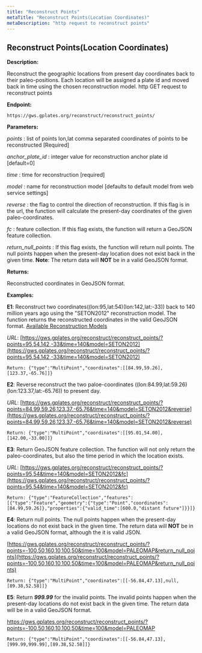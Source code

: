 ```yaml
---
title: "Reconstruct Points"
metaTitle: "Reconstruct Points(Location Coordinates)"
metaDescription: "http request to reconstruct points"
---
```


## Reconstruct Points(Location Coordinates)

**Description:**

Reconstruct the geographic locations from present day coordinates back to their paleo-positions. 
Each location will be assigned a plate id and moved back in time using the chosen reconstruction model.
http GET request to reconstruct points

**Endpoint:**
    
    https://gws.gplates.org/reconstruct/reconstruct_points/
    
**Parameters:**

*points* : list of points lon,lat comma separated coordinates of points to be reconstructed [Required]

*anchor_plate_id* : integer value for reconstruction anchor plate id [default=0]

*time* : time for reconstruction [required]

*model* : name for reconstruction model [defaults to default model from web service settings]

*reverse* : the flag to control the direction of reconstruction. If this flag is in the url, 
the function will calculate the present-day coordinates of the given paleo-coordinates.

*fc* : feature collection. If this flag exists, the function will return a GeoJSON feature collection.

*return_null_points* : If this flag exists, the function will return null points. 
The null points happen when the present-day location does not exist back in the given time. 
**Note**: The return data will **NOT** be in a valid GeoJSON format.

**Returns:**

Reconstructed coordinates in GeoJSON format.

**Examples:**

**E1**: Reconstruct two coordinates((lon:95,lat:54)(lon:142,lat:-33)) back to 140 million years ago using the "SETON2012" reconstruction model. 
The function returns the reconstructed coordinates in the valid GeoJSON format. 
[Available Reconstruction Models](/reconstruction-models) 

_URL_: [https://gws.gplates.org/reconstruct/reconstruct_points/?points=95,54,142,-33&time=140&model=SETON2012](https://gws.gplates.org/reconstruct/reconstruct_points/?points=95,54,142,-33&time=140&model=SETON2012)

    Return: {"type":"MultiPoint","coordinates":[[84.99,59.26],[123.37,-65.76]]}

**E2**: Reverse reconstruct the two paloe-coordinates ((lon:84.99,lat:59.26)(lon:123.37,lat:-65.76)) to present day.

_URL_: [https://gws.gplates.org/reconstruct/reconstruct_points/?points=84.99,59.26,123.37,-65.76&time=140&model=SETON2012&reverse](https://gws.gplates.org/reconstruct/reconstruct_points/?points=84.99,59.26,123.37,-65.76&time=140&model=SETON2012&reverse)

    Return: {"type":"MultiPoint","coordinates":[[95.01,54.00],[142.00,-33.00]]}

**E3**: Return GeoJSON feature collection. The function will not only return the paleo-coordinates, but also the  time period in which the location exists. 

_URL_: [https://gws.gplates.org/reconstruct/reconstruct_points/?points=95,54&time=140&model=SETON2012&fc](https://gws.gplates.org/reconstruct/reconstruct_points/?points=95,54&time=140&model=SETON2012&fc)

    Return: {"type":"FeatureCollection","features":[{"type":"Feature","geometry":{"type":"Point","coordinates":[84.99,59.26]},"properties":{"valid_time":[600.0,"distant future"]}}]}

**E4**: Return null points. The null points happen when the present-day locations do not exist back in the given time. 
The return data will **NOT** be in a valid GeoJSON format, although the it is valid JSON. 

[https://gws.gplates.org/reconstruct/reconstruct_points/?points=-100,50,160,10,100,50&time=100&model=PALEOMAP&return_null_points](https://gws.gplates.org/reconstruct/reconstruct_points/?points=-100,50,160,10,100,50&time=100&model=PALEOMAP&return_null_points)

    Return: {"type":"MultiPoint","coordinates":[[-56.84,47.13],null,[89.38,52.58]]}

**E5**: Return ***999.99*** for the invalid points. The invalid points happen when the present-day locations do not exist back in the given time. 
The return data will be in a valid GeoJSON format. 

https://gws.gplates.org/reconstruct/reconstruct_points/?points=-100,50,160,10,100,50&time=100&model=PALEOMAP

    Return: {"type":"MultiPoint","coordinates":[[-56.84,47.13],[999.99,999.99],[89.38,52.58]]}